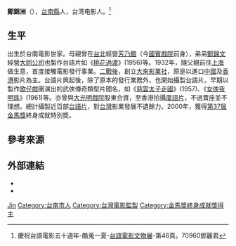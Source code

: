{{Otheruses|鄭錦洲}}
{{Refimprove|time=2018-03-31T08:05:08+00:00}}
{{藝人
|姓名 = 鄭錦洲
|類型 = 監製
|圖片 =<!--建議使用自由版權圖像-->
|圖片尺寸 =
|圖片簡介 =
|本名 =
|外文名 =
|外文 = 
|羅馬拼音 =
|英文名 =
|暱稱 =
|其他藝名 =
|國籍 = {{ROC}}
|民族 =
|籍貫 =
|出生日期 = 1914年
|出生地點 = {{TWN-JPN}}[[台南縣|台南縣]]
|逝世日期 = 2005年（91歲）
|逝世地點 = {{TWN}}
|職業 =
|語言 =
|教育程度 =
|宗教信仰 =
|配偶 =
|兒女 =
|父母 =
|音樂類型 =
|演奏樂器 =
|出道地點 =
|出道作 =
|出道日期 =
|代表作 =
|活躍年代 =
|唱片公司 =
|經紀公司 =
|網站 =
|相關團體 =
|獎項 = {{awards|name=[[金馬獎|金馬獎]]|award=終身成就特別奬 |year=2000年 }}
|IMDb = 7063208
|現任成員 =
|過往成員 =
|音樂專輯 =
|電影 =
|主持節目 =
|電視劇 =
|廣播劇 =
|舞台劇 =
|書籍 =
}}
'''鄭錦洲'''（{{bd|1914年||2005年|}}），[[台南縣|台南縣]]人，台湾电影人。<ref>慶祝台語電影五十週年-酷蒐一夏-[[台語電影文物展|台語電影文物展]]-第46頁。70960鄧麗君</ref>

== 生平 ==
出生於台南電影世家。母親曾在[[台北|台北]]經營[[芳乃館|芳乃館]]（今[[國賓戲院|國賓戲院]]前身），弟弟[[鄭錦文|鄭錦文]]經營[[大同公司|大同公司]]也製作台語片如《[[桃花過渡|桃花過渡]]》(1956)等。1932年，隨父親前往[[上海|上海]]做生意，首度接觸電影發行事業。[[臺灣戰後時期|二戰後]]，創立[[大來影業社|大來影業社]]，原是以進口[[中國|中國]]及[[香港|香港]]影片為主。台語片興起後，除了原本的發行業務外，也開始攝製台語片。早期以製作[[歌仔戲|歌仔戲]]團演出的武俠傳奇類型片聞名，如《[[慈雲太子走國|慈雲太子走國]]》(1957)、《[[女俠夜明珠|女俠夜明珠]]》(1961)等。亦曾與[[大光明戲院|大光明戲院]]股東合資，至香港拍攝[[廈語片|廈語片]]，不過賣座並不理想。總計攝製近百部[[台語片|台語片]]，對[[台灣|台灣]]影業發展不遺餘力。2000年，獲得[[第37屆金馬獎|第37屆金馬獎]]終身成就特別奬。

== 參考來源 ==
{{reflist}}

== 外部連結 ==
* {{hkmdb name|63019|鄭錦洲}}
* {{Mtime people|1450835|鄭錦洲}}

{{金馬獎終身成就獎}}

{{Authority control}}
{{DEFAULTSORT:Zheng郑}}
[[Category:鄭姓|Jin]]
[[Category:台南市人|Category:台南市人]]
[[Category:台灣電影監製|Category:台灣電影監製]]
[[Category:金馬獎終身成就獎得主|Category:金馬獎終身成就獎得主]]